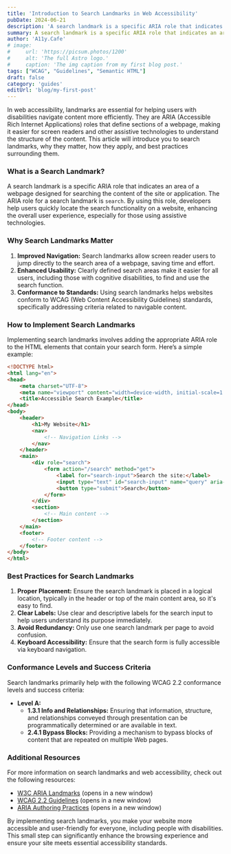 ```yaml
---
title: 'Introduction to Search Landmarks in Web Accessibility'
pubDate: 2024-06-21
description: 'A search landmark is a specific ARIA role that indicates an area of a webpage designed for searching the content of the site or application.'
summary: A search landmark is a specific ARIA role that indicates an area of a webpage designed for searching the content of the site or application. The ARIA role for a search landmark is `search`. By using this role, developers help users quickly locate the search functionality on a website, enhancing the overall user experience, especially for those using assistive technologies.
author: 'A11y.Cafe'
# image:
#     url: 'https://picsum.photos/1200'
#     alt: 'The full Astro logo.'
#     caption: 'The img caption from my first blog post.'
tags: ["WCAG", "Guidelines", "Semantic HTML"]
draft: false
category: 'guides'
editUrl: 'blog/my-first-post'
---
```


In web accessibility, landmarks are essential for helping users with disabilities navigate content more efficiently. They are ARIA (Accessible Rich Internet Applications) roles that define sections of a webpage, making it easier for screen readers and other assistive technologies to understand the structure of the content. This article will introduce you to search landmarks, why they matter, how they apply, and best practices surrounding them.

### What is a Search Landmark?

A search landmark is a specific ARIA role that indicates an area of a webpage designed for searching the content of the site or application. The ARIA role for a search landmark is `search`. By using this role, developers help users quickly locate the search functionality on a website, enhancing the overall user experience, especially for those using assistive technologies.

### Why Search Landmarks Matter

1. **Improved Navigation:** Search landmarks allow screen reader users to jump directly to the search area of a webpage, saving time and effort.
2. **Enhanced Usability:** Clearly defined search areas make it easier for all users, including those with cognitive disabilities, to find and use the search function.
3. **Conformance to Standards:** Using search landmarks helps websites conform to WCAG (Web Content Accessibility Guidelines) standards, specifically addressing criteria related to navigable content.

### How to Implement Search Landmarks

Implementing search landmarks involves adding the appropriate ARIA role to the HTML elements that contain your search form. Here’s a simple example:

```html
<!DOCTYPE html>
<html lang="en">
<head>
    <meta charset="UTF-8">
    <meta name="viewport" content="width=device-width, initial-scale=1.0">
    <title>Accessible Search Example</title>
</head>
<body>
    <header>
        <h1>My Website</h1>
        <nav>
            <!-- Navigation Links -->
        </nav>
    </header>
    <main>
        <div role="search">
            <form action="/search" method="get">
                <label for="search-input">Search the site:</label>
                <input type="text" id="search-input" name="query" aria-label="Search">
                <button type="submit">Search</button>
            </form>
        </div>
        <section>
            <!-- Main content -->
        </section>
    </main>
    <footer>
        <!-- Footer content -->
    </footer>
</body>
</html>
```

### Best Practices for Search Landmarks

1. **Proper Placement:** Ensure the search landmark is placed in a logical location, typically in the header or top of the main content area, so it's easy to find.
2. **Clear Labels:** Use clear and descriptive labels for the search input to help users understand its purpose immediately.
3. **Avoid Redundancy:** Only use one search landmark per page to avoid confusion.
4. **Keyboard Accessibility:** Ensure that the search form is fully accessible via keyboard navigation.

### Conformance Levels and Success Criteria

Search landmarks primarily help with the following WCAG 2.2 conformance levels and success criteria:
- **Level A:**
  - **1.3.1 Info and Relationships:** Ensuring that information, structure, and relationships conveyed through presentation can be programmatically determined or are available in text.
  - **2.4.1 Bypass Blocks:** Providing a mechanism to bypass blocks of content that are repeated on multiple Web pages.

### Additional Resources

For more information on search landmarks and web accessibility, check out the following resources:
- [W3C ARIA Landmarks](https://www.w3.org/TR/wai-aria/#landmark_roles) (opens in a new window)
- [WCAG 2.2 Guidelines](https://www.w3.org/TR/WCAG22/) (opens in a new window)
- [ARIA Authoring Practices](https://www.w3.org/TR/wai-aria-practices/) (opens in a new window)

By implementing search landmarks, you make your website more accessible and user-friendly for everyone, including people with disabilities. This small step can significantly enhance the browsing experience and ensure your site meets essential accessibility standards.